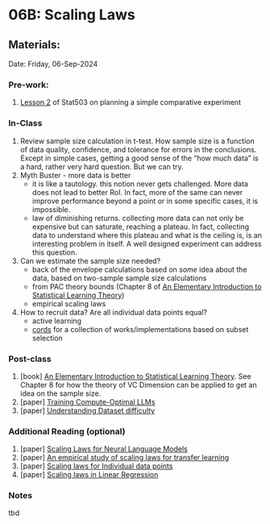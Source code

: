 # 06B: Scaling Laws {.unnumbered}

## Materials:
Date: Friday, 06-Sep-2024

### Pre-work:
1. [Lesson 2](https://online.stat.psu.edu/stat503/lesson/2) of Stat503 on planning a simple comparative experiment

### In-Class
1. Review sample size calculation in t-test. How sample size is a function of  data quality, confidence, and tolerance for errors in the conclusions. Except in simple cases, getting a good sense of the "how much data" is a hard, rather very hard question. But we can try.
2. Myth Buster - more data is better
    - it is like a tautology. this notion never gets challenged. More data does not lead to better RoI. In fact, more of the same can never improve performance beyond a point or in some specific cases, it is impossible.
    - law of diminishing returns. collecting more data can not only be expensive but can saturate, reaching a plateau. In fact, collecting data to understand where this plateau and what is the ceiling is, is an interesting problem in itself. A well designed experiment can address this question.
3. Can we estimate the sample size needed?
    - back of the envelope calculations based on _some_ idea about the data, based on two-sample sample size calculations
    - from PAC theory bounds (Chapter 8 of  [An Elementary Introduction to Statistical Learning Theory](https://onlinelibrary.wiley.com/doi/book/10.1002/9781118023471))
    - empirical scaling laws
4. How to recruit data? Are all individual data points equal?
    - active learning
    - [cords](https://github.com/decile-team/cords) for a collection of works/implementations based on subset selection

### Post-class

1. \[book\] [An Elementary Introduction to Statistical Learning Theory](https://onlinelibrary.wiley.com/doi/book/10.1002/9781118023471). See Chapter 8 for how the theory of VC Dimension can be applied to get an idea on the sample size.
2. \[paper\] [Training Compute-Optimal LLMs](https://arxiv.org/abs/2203.15556)
3. \[paper\] [Understanding Dataset difficulty](https://arxiv.org/abs/2110.08420)

### Additional Reading (optional)

1. \[paper\] [Scaling Laws for Neural Language Models](https://arxiv.org/abs/2001.08361)
2. \[paper\] [An empirical study of scaling laws for transfer learning](https://arxiv.org/abs/2408.16947v1)
3. \[paper\] [Scaling laws for Individual data points](https://arxiv.org/abs/2405.20456)
4. \[paper\] [Scaling laws in Linear Regression](https://arxiv.org/abs/2406.08466v1)




### Notes
tbd